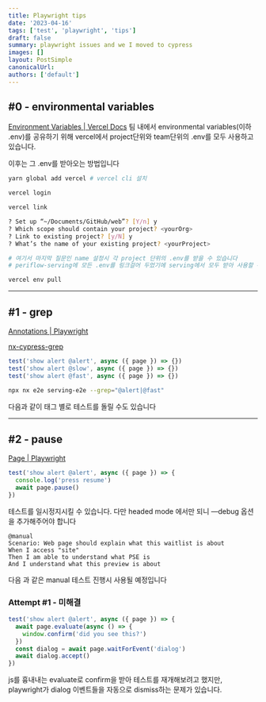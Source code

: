 ```yaml
---
title: Playwright tips
date: '2023-04-16'
tags: ['test', 'playwright', 'tips']
draft: false
summary: playwright issues and we I moved to cypress
images: []
layout: PostSimple
canonicalUrl:
authors: ['default']
---
```


## #0 - environmental variables

[Environment Variables | Vercel Docs](https://vercel.com/docs/concepts/projects/environment-variables)
팀 내에서 environmental variables(이하 .env)를 공유하기 위해 vercel에서 project단위와 team단위의 .env를 모두 사용하고 있습니다.

이후는 그 .env를 받아오는 방법입니다

```bash
yarn global add vercel # vercel cli 설치

vercel login

vercel link

? Set up “~/Documents/GitHub/web”? [Y/n] y
? Which scope should contain your project? <yourOrg>
? Link to existing project? [y/N] y
? What’s the name of your existing project? <yourProject>

# 여기서 마지막 질문인 name 설정시 각 project 단위의 .env를 받을 수 있습니다
# periflow-serving에 모든 .env를 링크걸어 두었기에 serving에서 모두 받아 사용할 수도 있습니다

vercel env pull
```

---

## #1 - grep

[Annotations | Playwright](https://playwright.dev/docs/test-annotations#tag-tests)

[nx-cypress-grep](https://github.com/marksandspencer/nx-plugins/tree/main/packages/nx-playwright#execution-flags)

```ts
test('show alert @alert', async ({ page }) => {})
test('show alert @slow', async ({ page }) => {})
test('show alert @fast', async ({ page }) => {})
```

```bash
npx nx e2e serving-e2e --grep="@alert|@fast"
```

다음과 같이 태그 별로 테스트를 돌릴 수도 있습니다

---

## #2 - pause

[Page | Playwright](https://playwright.dev/docs/api/class-page#page-pause)

```ts
test('show alert @alert', async ({ page }) => {
  console.log('press resume')
  await page.pause()
})
```

테스트를 일시정지시킬 수 있습니다. 다만 headed mode 에서만 되니 —debug 옵션을 추가해주어야 합니다

```mdx
@manual
Scenario: Web page should explain what this waitlist is about
When I access "site"
Then I am able to understand what PSE is
And I understand what this preview is about
```

다음 과 같은 manual 테스트 진행시 사용될 예정입니다

### Attempt #1 - 미해결

```ts
test('show alert @alert', async ({ page }) => {
  await page.evaluate(async () => {
    window.confirm('did you see this?')
  })
  const dialog = await page.waitForEvent('dialog')
  await dialog.accept()
})
```

js를 흉내내는 evaluate로 confirm을 받아 테스트를 재개해보려고 했지만, playwright가 dialog 이벤트들을 자동으로 dismiss하는 문제가 있습니다.
